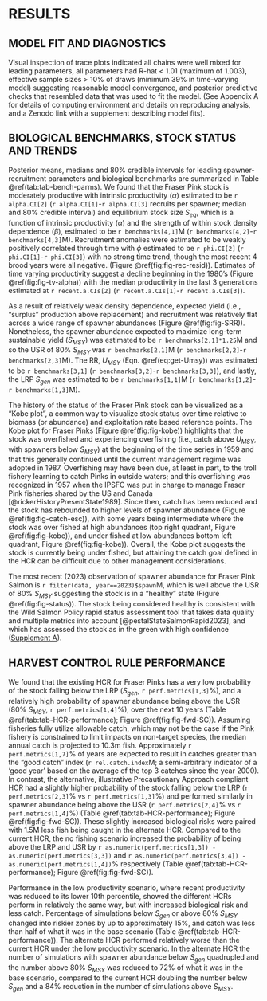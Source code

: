 # RESULTS  

## MODEL FIT AND DIAGNOSTICS  
Visual inspection of trace plots indicated all chains were well mixed for leading parameters, all parameters had R-hat < 1.01 (maximum of 1.003), effective sample sizes > 10% of draws (minimum 39% in time-varying model) suggesting reasonable model convergence, and posterior predictive checks that resembled data that was used to fit the model. 
(See Appendix A for details of computing environment and details on reproducing analysis, and a Zenodo link with a supplement describing model fits).  

## BIOLOGICAL BENCHMARKS, STOCK STATUS AND TRENDS  

Posterior means, medians and 80% credible intervals for leading spawner-recruitment parameters and biological benchmarks are summarized in Table \@ref(tab:tab-bench-parms). 
We found that the Fraser Pink stock is moderately productive with intrinsic productivity ($\alpha$) estimated to be `r alpha.CI[2]` (`r alpha.CI[1]`-`r alpha.CI[3]` recruits per spawner; median and 80% credible interval) and equilibrium stock size $S_{eq}$, which is a function of intrinsic productivity ($\alpha$) and the strength of within stock density dependence ($\beta$), estimated to be `r benchmarks[4,1]`M (`r benchmarks[4,2]`-`r benchmarks[4,3]`M). 
Recruitment anomalies were estimated to be weakly positively correlated through time with $\phi$ estimated to be `r phi.CI[2]` (`r phi.CI[1]`-`r phi.CI[3]`) with no strong time trend, though the most recent 4 brood years were all negative. (Figure \@ref(fig:fig-rec-resid)). 
Estimates of time varying productivity suggest a decline beginning in the 1980's (Figure \@ref(fig:fig-tv-alpha)) with the median productivity in the last 3 generations estimated at `r recent.a.CIs[2]` (`r recent.a.CIs[1]`-`r recent.a.CIs[3]`).  

As a result of relatively weak density dependence, expected yield (i.e., “surplus” production above replacement) and recruitment was relatively flat across a wide range of spawner abundances (Figure \@ref(fig:fig-SRR)).
Nonetheless, the spawner abundance expected to maximize long-term sustainable yield ($S_{MSY}$) was estimated to be `r benchmarks[2,1]*1.25`M and so the USR of 80% $S_{MSY}$ was `r benchmarks[2,1]`M (`r benchmarks[2,2]`-`r benchmarks[2,3]`M). The RR, $U_{MSY}$ (Eqn. \@ref(eq:get-Umsy)) was estimated to be `r benchmarks[3,1]` (`r benchmarks[3,2]`-`r benchmarks[3,3]`), and lastly, the LRP $S_{gen}$ was estimated to be `r benchmarks[1,1]`M (`r benchmarks[1,2]`-`r benchmarks[1,3]`M).  

The history of the status of the Fraser Pink stock can be visualized as a “Kobe plot”, a common way to visualize stock status over time relative to biomass (or abundance) and exploitation rate based reference points. 
The Kobe plot for Fraser Pinks (Figure \@ref(fig:fig-kobe)) highlights that the stock was overfished and experiencing overfishing (i.e., catch above $U_{MSY}$, with spawners below $S_{MSY}$) at the beginning of the time series in 1959 and that this generally continued until the current management regime was adopted in 1987. 
Overfishing may have been due, at least in part, to the troll fishery learning to catch Pinks in outside waters; and this overfishing was recognized in 1957 when the IPSFC was put in charge to manage Fraser Pink fisheries shared by the US and Canada [@rickerHistoryPresentState1989]. 
Since then, catch has been reduced and the stock has rebounded to higher levels of spawner abundance (Figure \@ref(fig:fig-catch-esc)), with some years being intermediate where the stock was over fished at high abundances (top right quadrant, Figure \@ref(fig:fig-kobe)), and under fished at low abundances bottom left quadrant, Figure \@ref(fig:fig-kobe)). 
Overall, the Kobe plot suggests the stock is currently being under fished, but attaining the catch goal defined in the HCR can be difficult due to other management considerations.  

The most recent (2023) observation of spawner abundance for Fraser Pink Salmon is `r filter(data, year==2023)$spawn`M, which is well above the USR of 80% $S_{MSY}$ suggesting the stock is in a “healthy” state (Figure \@ref(fig:fig-status)). 
The stock being considered healthy is consistent with the Wild Salmon Policy rapid status assessment tool that takes data quality and multiple metrics into account [@pestalStateSalmonRapid2023], and which has assessed the stock as in the green with high confidence ([Supplement A](https://doi.org/10.5281/zenodo.12549905)).  

## HARVEST CONTROL RULE PERFORMANCE  

We found that the existing HCR for Fraser Pinks has a very low probability of the stock falling below the LRP ($S_{gen}$, `r perf.metrics[1,3]`%), and a relatively high probability of spawner abundance being above the USR (80% $S_{MSY}$, `r perf.metrics[1,4]`%), over the next 10 years (Table \@ref(tab:tab-HCR-performance); Figure \@ref(fig:fig-fwd-SC)). 
Assuming fisheries fully utilize allowable catch, which may not be the case if the Pink fishery is constrained to limit impacts on non-target species, the median annual catch is projected to 10.3m fish. 
Approximately `r perf.metrics[1,7]`% of years are expected to result in catches greater than the "good catch" index (`r rel.catch.index`M; a semi-arbitrary indicator of a ‘good year’ based on the average of the top 3 catches since the year 2000). 
In contrast, the alternative, illustrative Precautionary Approach compliant HCR had a slightly higher probability of the stock falling below the LRP (`r perf.metrics[2,3]`% vs `r perf.metrics[1,3]`%) and performed similarly in spawner abundance being above the USR (`r perf.metrics[2,4]`% vs `r perf.metrics[1,4]`%) (Table \@ref(tab:tab-HCR-performance); Figure \@ref(fig:fig-fwd-SC)). 
These slightly increased biological risks were paired with 1.5M less fish being caught in the alternate HCR. 
Compared to the current HCR, the no fishing scenario increased the probability of being above the LRP and USR by `r as.numeric(perf.metrics[1,3]) - as.numeric(perf.metrics[3,3])` and `r as.numeric(perf.metrics[3,4]) - as.numeric(perf.metrics[1,4])`% respectively (Table \@ref(tab:tab-HCR-performance); Figure \@ref(fig:fig-fwd-SC)).  

Performance in the low productivity scenario, where recent productivity was reduced to its lower 10th percentile, showed the different HCRs perform in relatively the same way, but with increased biological risk and less catch. 
Percentage of simulations below $S_{gen}$ or above 80% $S_{MSY}$ changed into riskier zones by up to approximately 15%, and catch was less than half of what it was in the base scenario (Table \@ref(tab:tab-HCR-performance)). 
The alternate HCR performed relatively worse than the current HCR under the low productivity scenario.
In the alternate HCR the number of simulations with spawner abundance below $S_{gen}$ quadrupled and the number above 80% $S_{MSY}$ was reduced to 72% of what it was in the base scenario, compared to the current HCR doubling the number below $S_{gen}$ and a 84% reduction in the number of simulations above $S_{MSY}$.  
